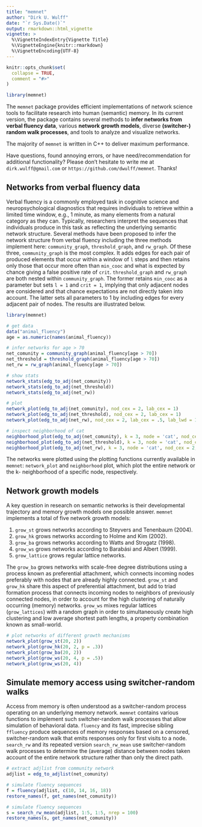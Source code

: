 ```yaml
---
title: "memnet"
author: "Dirk U. Wulff"
date: "`r Sys.Date()`"
output: rmarkdown::html_vignette
vignette: >
  %\VignetteIndexEntry{Vignette Title}
  %\VignetteEngine{knitr::rmarkdown}
  %\VignetteEncoding{UTF-8}
---
```


```r
knitr::opts_chunk$set(
  collapse = TRUE,
  comment = "#>"
)

library(memnet)

```

The `memnet` package provides efficient implementations of network science tools to facilitate research into human (semantic) memory. In its current version, the package contains several methods to **infer networks from verbal fluency data**, various **network growth models**, diverse **(switcher-) random walk processes**, and tools to analyze and visualize networks.

The majority of `memnet` is written in C++ to deliver maximum performance.

Have questions, found annoying errors, or have need/recommendation for additional functionality? Please don't hesitate to write me at `dirk.wulff@gmail.com` or `https://github.com/dwulff/memnet`. Thanks!

## Networks from verbal fluency data

Verbal fluency is a commonly employed task in cognitive science and neuropsychological diagnostics that requires individuals to retrieve within a limited time window, e.g., 1 minute, as many elements from a natural category as they can. Typically, researchers interpret the sequences that individuals produce in this task as reflecting the underlying semantic network structure. Several methods have been proposed to infer the network structure from verbal fluency including the three methods implement here: `community_graph`, `threshold_graph`, and `rw_graph`. Of these three, `community_graph` is the most complex. It adds edges for each pair of produced elements that occur within a window of `l` steps and then retains only those that occur more often than `min_cooc` and what is expected by chance giving a false positive rate of `crit`. `threshold_graph` and `rw_graph` are both nested within `community_graph`. The former retains `min_cooc` as a parameter but sets `l = 1` and `crit = 1`, implying that only adjacent nodes are considered and that chance expectations are not directly taken into account. The latter sets all parameters to 1 by including edges for every adjacent pair of nodes. The results are illustrated below.

```r
library(memnet)

# get data
data("animal_fluency")
age = as.numeric(names(animal_fluency))

# infer networks for age > 70
net_comunity = community_graph(animal_fluency[age > 70])
net_threshold = threshold_graph(animal_fluency[age > 70])
net_rw = rw_graph(animal_fluency[age > 70])

# show stats
network_stats(edg_to_adj(net_comunity))
network_stats(edg_to_adj(net_threshold))
network_stats(edg_to_adj(net_rw))

# plot
network_plot(edg_to_adj(net_comunity), nod_cex = 2, lab_cex = 1)
network_plot(edg_to_adj(net_threshold), nod_cex = 2, lab_cex = 1)
network_plot(edg_to_adj(net_rw), nod_cex = 2, lab_cex = .5, lab_lwd = 1, lab_grid_size = 70)

# inspect neighborhood of cat 
neighborhood_plot(edg_to_adj(net_comunity), k = 3, node = 'cat', nod_cex = 2, lab_cex = 1)
neighborhood_plot(edg_to_adj(net_threshold), k = 3, node = 'cat', nod_cex = 2, lab_cex = 1)
neighborhood_plot(edg_to_adj(net_rw), k = 3, node = 'cat', nod_cex = 2, lab_cex = 1)

```

The networks were plotted using the plotting functions currently available in `memnet`: `network_plot` and `neighborhood` plot, which plot the entire network or the k-
neighborhood of a specific node, respectively.

## Network growth models

A key question in research on semantic networks is their developmental trajectory and memory growth models one possible answer. `memnet` implements a total of five network growth models:

1. `grow_st` grows networks according to Steyvers and Tenenbaum (2004). 
2. `grow_hk` grows networks according to Holme and Kim (2002). 
4. `grow_ba` grows networks according to Watts and Strogatz (1998).
3. `grow_ws` grows networks according to Barabási and Albert (1999). 
5. `grow_lattice` grows regular lattice networks. 

The `grow_ba` grows networks with scale-free degree distributions using a process 
known as preferential attachment, which connects incoming nodes preferably with
nodes that are already highly connected. `grow_st` and `grow_hk` share this 
aspect of preferential attachment, but add to triad formation process that connects
incoming nodes to neighbors of previously connected nodes, in order to account 
for the high clustering of naturally occurring (memory) networks. `grow_ws` mixes
regular lattices (`grow_lattices`) with a random graph in order to simultaneously
create high clustering and low average shortest path lengths, a property 
combination known as small-world.


```r

# plot networks of different growth mechanisms
network_plot(grow_st(20, 2))
network_plot(grow_hk(20, 2, p = .3))
network_plot(grow_ba(20, 2))
network_plot(grow_ws(20, 4, p = .5))
network_plot(grow_ws(20, 4))

```

## Simulate memory access using switcher-random walks

Access from memory is often understood as a switcher-random process operating on an underlying memory network. `memnet` contains various functions to implement such switcher-random walk processes that allow simulation of behavioral data. `fluency` and its fast, imprecise sibling `ffluency` produce sequences of memory responses based on a censored, switcher-random walk that emits responses only for first visits to a node. `search_rw` and its repeated version `search_rw_mean` use switcher-random walk processes to determine the (average) distance between nodes taken account of the entire network structure rather than only the direct path. 

```r

# extract adjlist from community network
adjlist = edg_to_adjlist(net_comunity) 

# simulate fluency sequences
f = fluency(adjlist, c(10, 14, 16, 18))
restore_names(f, get_names(net_comunity))

# simulate fluency sequences
s = search_rw_mean(adjlist, 1:5, 1:5, nrep = 100)
restore_names(s, get_names(net_comunity))
```



